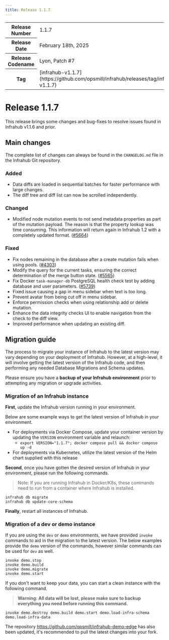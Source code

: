 ```yaml
---
title: Release 1.1.7
---
```

<table>
  <tbody>
    <tr>
      <th>Release Number</th>
      <td>1.1.7</td>
    </tr>
    <tr>
      <th>Release Date</th>
      <td>February 18th, 2025</td>
    </tr>
    <tr>
      <th>Release Codename</th>
      <td>Lyon, Patch #7</td>
    </tr>
    <tr>
      <th>Tag</th>
      <td>[infrahub-v1.1.7](https://github.com/opsmill/infrahub/releases/tag/infrahub-v1.1.7)</td>
    </tr>
  </tbody>
</table>

# Release 1.1.7

This release brings some changes and bug-fixes to resolve issues found in Infrahub v1.1.6 and prior.

## Main changes

The complete list of changes can always be found in the `CHANGELOG.md` file in the Infrahub Git repository.

### Added

- Data diffs are loaded in sequential batches for faster performance with large changes.
- The diff tree and diff list can now be scrolled independently.

### Changed

- Modified node mutation events to not send metadata properties as part of the mutation payload. The reason is that the property lookup was time consuming. This information will return again in Infrahub 1.2 with a completely updated format. ([#5664](https://github.com/opsmill/infrahub/issues/5664))

### Fixed

- Fix nodes remaining in the database after a create mutation fails when using pools. ([#4303](https://github.com/opsmill/infrahub/issues/4303))
- Modify the query for the current tasks, ensuring the correct determination of the merge button state. ([#5565](https://github.com/opsmill/infrahub/issues/5565))
- Fix Docker `task-manager-db` PostgreSQL health check test by adding database and user parameters. ([#5739](https://github.com/opsmill/infrahub/issues/5739))
- Fixed issue causing a gap in menu sidebar when text is too long.
- Prevent avatar from being cut off in menu sidebar.
- Enforce permission checks when using relationship add or delete mutation.
- Enhance the data integrity checks UI to enable navigation from the check to the diff view.
- Improved performance when updating an existing diff.

## Migration guide

The process to migrate your instance of Infrahub to the latest version may vary depending on your deployment of Infrahub.
However, at a high-level, it will involve getting the latest version of the Infrahub code, and then performing any needed Database Migrations and Schema updates.

Please ensure you have a **backup of your Infrahub environment** prior to attempting any migration or upgrade activities.

### Migration of an Infrahub instance

**First**, update the Infrahub version running in your environment.

Below are some example ways to get the latest version of Infrahub in your environment.

- For deployments via Docker Compose, update your container version by updating the `VERSION` environment variable and relaunch:
  - `export VERSION="1.1.7"; docker compose pull && docker compose up -d`
- For deployments via Kubernetes, utilize the latest version of the Helm chart supplied with this release

**Second**, once you have gotten the desired version of Infrahub in your environment, please run the following commands.

> Note: If you are running Infrahub in Docker/K8s, these commands need to run from a container where Infrahub is installed.

```shell
infrahub db migrate
infrahub db update-core-schema
```

**Finally**, restart all instances of Infrahub.

### Migration of a dev or demo instance

If you are using the `dev` or `demo` environments, we have provided `invoke` commands to aid in the migration to the latest version.
The below examples provide the `demo` version of the commands, however similar commands can be used for `dev` as well.

```shell
invoke demo.stop
invoke demo.build
invoke demo.migrate
invoke demo.start
```

If you don't want to keep your data, you can start a clean instance with the following command.

> **Warning: All data will be lost, please make sure to backup everything you need before running this command.**

```shell
invoke demo.destroy demo.build demo.start demo.load-infra-schema demo.load-infra-data
```

The repository https://github.com/opsmill/infrahub-demo-edge has also been updated, it's recommended to pull the latest changes into your fork.
